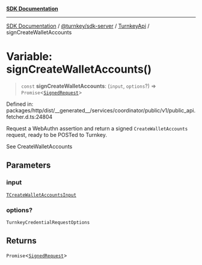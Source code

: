[**SDK Documentation**](../../../../../README.mdx)

***

[SDK Documentation](../../../../../packages.mdx) / [@turnkey/sdk-server](../../../README.mdx) / [TurnkeyApi](../README.mdx) / signCreateWalletAccounts

# Variable: signCreateWalletAccounts()

> `const` **signCreateWalletAccounts**: (`input`, `options`?) => `Promise`\<[`SignedRequest`](../../../../http/type-aliases/SignedRequest.mdx)\>

Defined in: packages/http/dist/\_\_generated\_\_/services/coordinator/public/v1/public\_api.fetcher.d.ts:24804

Request a WebAuthn assertion and return a signed `CreateWalletAccounts` request, ready to be POSTed to Turnkey.

See CreateWalletAccounts

## Parameters

### input

[`TCreateWalletAccountsInput`](../type-aliases/TCreateWalletAccountsInput.mdx)

### options?

`TurnkeyCredentialRequestOptions`

## Returns

`Promise`\<[`SignedRequest`](../../../../http/type-aliases/SignedRequest.mdx)\>
